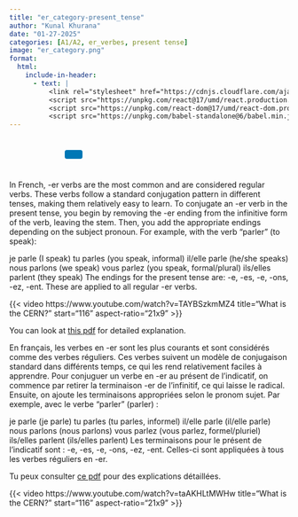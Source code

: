 ```yaml
---
title: "er_category-present_tense"
author: "Kunal Khurana"
date: "01-27-2025"
categories: [A1/A2, er_verbes, present tense]
image: "er_category.png"
format:
  html:
    include-in-header:
      - text: |
          <link rel="stylesheet" href="https://cdnjs.cloudflare.com/ajax/libs/font-awesome/6.0.0/css/all.min.css">
          <script src="https://unpkg.com/react@17/umd/react.production.min.js"></script>
          <script src="https://unpkg.com/react-dom@17/umd/react-dom.production.min.js"></script>
          <script src="https://unpkg.com/babel-standalone@6/babel.min.js"></script>
---
```


::: {style="text-align: left; padding: 10px;"}
<a href="mailto:info@frenchwithkunal.ca" target="_blank" style="margin: 0 10px; color: #000;"><i class="fas fa-envelope fa-lg"></i></a> <a href="https://www.instagram.com/frenchwithkunal" target="_blank" style="margin: 0 10px; color: #E1306C;"><i class="fab fa-instagram fa-lg"></i></a> <a href="https://frenchwithkunal.ca" target="_blank" style="margin: 0 10px; color: #0077b5;"><i class="fas fa-globe fa-lg"></i></a> <a href="https://whatsapp.com/channel/0029Vb57n2e7dmegpjYpyi3V" target="_blank" style="margin: 0 10px; color: #25D366;"><i class="fab fa-whatsapp fa-lg"></i></a> <button onclick="copyLink()" style="background-color: #0077b5; color: white; padding: 8px 16px; border: none; border-radius: 4px; cursor: pointer; margin-left: 10px;"> <i class="fas fa-copy"></i> </button> [Link copied!]{#copy-message style="margin-left: 10px; color: green; display: none;"}
:::





<div id="react-root"></div>
 <script type="text/babel">
 const ProfilePage = () => {
  const { useState, useEffect } = React;
  const [redirectCounter, setRedirectCounter] = useState(4);
  const [isRedirecting, setIsRedirecting] = useState(false);

  const isFrench = document.documentElement.lang === "fr";

  const translations = {
    noAccess: isFrench 
      ? "Vous n'avez pas accès à cette page."
      : "You don't have access to this page.",
    subscribe: isFrench
      ? "Veuillez vous abonner pour obtenir l'accès."
      : "Please subscribe to gain access.",
    redirecting: isFrench
      ? `Redirection vers la page d'abonnement dans ${redirectCounter} secondes...`
      : `Redirecting to subscription page in ${redirectCounter} seconds...`
  };

  const refreshToken = async () => {
    const storedRefreshToken = localStorage.getItem("refreshToken");

    if (!storedRefreshToken) {
      window.location.href = "/login.html";
      return null;
    }

    try {
      const response = await fetch("https://frenchwithkunal-cdf6ea3f88ce.herokuapp.com/api/v1/auth/refresh-token", {
        method: "POST",
        headers: {
          "Content-Type": "application/json",
        },
        body: JSON.stringify({ refreshToken: storedRefreshToken }),
      });

      if (!response.ok) {
        localStorage.removeItem("accessToken");
        localStorage.removeItem("refreshToken");
        window.location.href = "/login.html";
        return null;
      }

      const data = await response.json();
      localStorage.setItem("accessToken", data.accessToken);
      return data.accessToken;
    } catch (error) {
      localStorage.removeItem("accessToken");
      localStorage.removeItem("refreshToken");
      window.location.href = "/login.html";
      return null;
    }
  };

  const fetchWithAuth = async (url, options = {}) => {
    let accessToken = localStorage.getItem("accessToken");

    options.headers = {
      ...options.headers,
      Authorization: `Bearer ${accessToken}`,
      "Content-Type": "application/json",
    };

    let response = await fetch(url, options);

    if (response.status === 401) {
      console.log("Access token expired, attempting to refresh...");

      // Refresh token
      accessToken = await refreshToken();

      if (!accessToken) return null;

      options.headers.Authorization = `Bearer ${accessToken}`;
      response = await fetch(url, options);
    }

    return response.json();
  };

  const showNoAccessMessage = () => {
    setIsRedirecting(true);
    
    const noAccessMessage = `
      <div style="text-align: center; padding: 20px;">
        <h2>${translations.noAccess}</h2>
        <p>${translations.subscribe}</p>
        <p>${translations.redirecting}</p>
      </div>
    `;
    document.body.innerHTML = noAccessMessage;
    
    // Start countdown and redirect
    const redirectInterval = setInterval(() => {
      setRedirectCounter((prev) => {
        const newCounter = prev - 1;
        if (newCounter <= 0) {
          clearInterval(redirectInterval);
          window.location.href = "https://frenchwithkunal.ca/payment.html";
        }
        
        // Update the countdown text
        const countdownElement = document.querySelector('p:last-child');
        if (countdownElement) {
          countdownElement.textContent = isFrench
            ? `Redirection vers la page d'abonnement dans ${newCounter} secondes...`
            : `Redirecting to subscription page in ${newCounter} seconds...`;
        }
        
        return newCounter;
      });
    }, 1000);
  };

  useEffect(() => {
    const storedToken = localStorage.getItem('accessToken');

    if(!storedToken) {
      showNoAccessMessage();
    } else {
      const fetchData = async() => {
        const data = await fetchWithAuth("https://frenchwithkunal-cdf6ea3f88ce.herokuapp.com/api/v1/auth/me", {
          method: "POST",
        });

        if (data && data.data && data.data.hasAccess) {
          console.log(data);
        } else {
          showNoAccessMessage();
        }
      };
      fetchData();
    }
  }, []);

  return (
    <div></div>
  );
};

ReactDOM.render(
  <ProfilePage />,
  document.getElementById('react-root')
);
 </script>

::: {.content-visible when-profile="english"}

In French, -er verbs are the most common and are considered regular verbs. These verbs follow a standard conjugation pattern in different tenses, making them relatively easy to learn. To conjugate an -er verb in the present tense, you begin by removing the -er ending from the infinitive form of the verb, leaving the stem. Then, you add the appropriate endings depending on the subject pronoun. For example, with the verb "parler" (to speak):

je parle (I speak) tu parles (you speak, informal) il/elle parle (he/she speaks) nous parlons (we speak) vous parlez (you speak, formal/plural) ils/elles parlent (they speak) The endings for the present tense are: -e, -es, -e, -ons, -ez, -ent. These are applied to all regular -er verbs.

{{< video https://www.youtube.com/watch?v=TAYBSzkmMZ4
    title="What is the CERN?"
    start="116"
    aspect-ratio="21x9" 
>}}

You can look at [this pdf](https://drive.google.com/file/d/1QWKTDci-CCVcfR7ca7QxQC4QnOdSYb2S/view?usp=drive_link) for detailed explanation.
:::

::: {.content-visible when-profile="french"}
En français, les verbes en -er sont les plus courants et sont considérés comme des verbes réguliers. Ces verbes suivent un modèle de conjugaison standard dans différents temps, ce qui les rend relativement faciles à apprendre. Pour conjuguer un verbe en -er au présent de l'indicatif, on commence par retirer la terminaison -er de l'infinitif, ce qui laisse le radical. Ensuite, on ajoute les terminaisons appropriées selon le pronom sujet. Par exemple, avec le verbe "parler" (parler) :

je parle (je parle) tu parles (tu parles, informel) il/elle parle (il/elle parle) nous parlons (nous parlons) vous parlez (vous parlez, formel/pluriel) ils/elles parlent (ils/elles parlent) Les terminaisons pour le présent de l'indicatif sont : -e, -es, -e, -ons, -ez, -ent. Celles-ci sont appliquées à tous les verbes réguliers en -er.

Tu peux consulter [ce pdf](https://drive.google.com/file/d/1QWKTDci-CCVcfR7ca7QxQC4QnOdSYb2S/view?usp=drive_link) pour des explications détaillées.
:::

{{< video https://www.youtube.com/watch?v=taAKHLtMWHw
    title="What is the CERN?"
    start="116"
    aspect-ratio="21x9" 
>}}